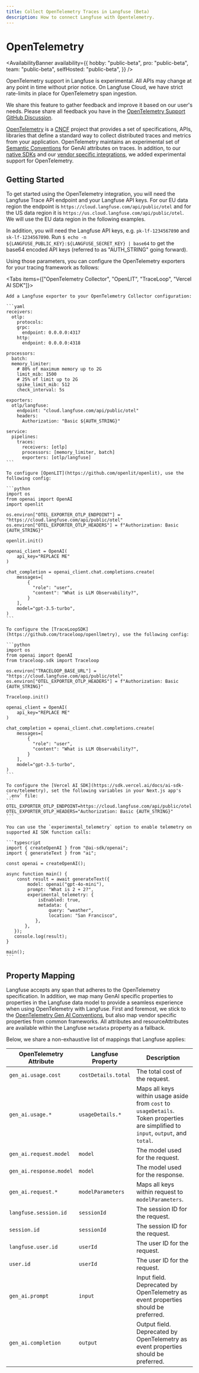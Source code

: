 ```yaml
---
title: Collect OpenTelemetry Traces in Langfuse (Beta)
description: How to connect Langfuse with Opentelemetry.
---
```


# OpenTelemetry

<AvailabilityBanner
  availability={{
    hobby: "public-beta",
    pro: "public-beta",
    team: "public-beta",
    selfHosted: "public-beta",
  }}
/>

<Callout type="warning">
  OpenTelemetry support in Langfuse is experimental.
  All APIs may change at any point in time without prior notice.
  On Langfuse Cloud, we have strict rate-limits in place for OpenTelemetry span ingestion.

We share this feature to gather feedback and improve it based on our user's needs.
Please share all feedback you have in the [OpenTelemetry Support GitHub Discussion](https://github.com/orgs/langfuse/discussions/2509).

</Callout>

[OpenTelemetry](https://opentelemetry.io/) is a [CNCF](https://www.cncf.io/) project that provides a set of specifications, APIs, libraries that define a standard way to collect distributed traces and metrics from your application.
OpenTelemetry maintains an experimental set of [Semantic Conventions](https://opentelemetry.io/docs/specs/semconv/attributes-registry/gen-ai/) for GenAI attributes on traces.
In addition, to our [native SDKs](/docs/sdk/overview) and our [vendor specific integrations](/docs/integrations/overview), we added experimental support for OpenTelemetry.

## Getting Started

To get started using the OpenTelemetry integration, you will need the Langfuse Trace API endpoint and your Langfuse API keys.
For our EU data region the endpoint is `https://cloud.langfuse.com/api/public/otel` and for the US data region it is `https://us.cloud.langfuse.com/api/public/otel`.
We will use the EU data region in the following examples.

In addition, you will need the Langfuse API keys, e.g. `pk-lf-1234567890` and `sk-lf-1234567890`.
Run `$ echo -n ${LANGFUSE_PUBLIC_KEY}:${LANGFUSE_SECRET_KEY} | base64` to get the base64 encoded API keys (referred to as "AUTH_STRING" going forward).

Using those parameters, you can configure the OpenTelemetry exporters for your tracing framework as follows:

<Tabs items={["OpenTelemetry Collector", "OpenLIT", "TraceLoop", "Vercel AI SDK"]}>
  <Tab>

    Add a Langfuse exporter to your OpenTelemetry Collector configuration:

    ```yaml
    receivers:
      otlp:
        protocols:
        grpc:
          endpoint: 0.0.0.0:4317
        http:
          endpoint: 0.0.0.0:4318

    processors:
      batch:
      memory_limiter:
        # 80% of maximum memory up to 2G
        limit_mib: 1500
        # 25% of limit up to 2G
        spike_limit_mib: 512
        check_interval: 5s

    exporters:
      otlp/langfuse:
        endpoint: "cloud.langfuse.com/api/public/otel"
        headers:
          Authorization: "Basic ${AUTH_STRING}"

    service:
      pipelines:
        traces:
          receivers: [otlp]
          processors: [memory_limiter, batch]
          exporters: [otlp/langfuse]
    ```

  </Tab>
  <Tab>

    To configure [OpenLIT](https://github.com/openlit/openlit), use the following config:

    ```python
    import os
    from openai import OpenAI
    import openlit

    os.environ["OTEL_EXPORTER_OTLP_ENDPOINT"] = "https://cloud.langfuse.com/api/public/otel"
    os.environ["OTEL_EXPORTER_OTLP_HEADERS"] = f"Authorization: Basic {AUTH_STRING}"

    openlit.init()

    openai_client = OpenAI(
        api_key="REPLACE ME"
    )

    chat_completion = openai_client.chat.completions.create(
        messages=[
            {
              "role": "user",
              "content": "What is LLM Observability?",
            }
        ],
        model="gpt-3.5-turbo",
    )
    ```

  </Tab>
  <Tab>

    To configure the [TraceLoopSDK](https://github.com/traceloop/openllmetry), use the following config:

    ```python
    import os
    from openai import OpenAI
    from traceloop.sdk import Traceloop

    os.environ["TRACELOOP_BASE_URL"] = "https://cloud.langfuse.com/api/public/otel"
    os.environ["OTEL_EXPORTER_OTLP_HEADERS"] = f"Authorization: Basic {AUTH_STRING}"

    Traceloop.init()

    openai_client = OpenAI(
        api_key="REPLACE ME"
    )

    chat_completion = openai_client.chat.completions.create(
        messages=[
            {
              "role": "user",
              "content": "What is LLM Observability?",
            }
        ],
        model="gpt-3.5-turbo",
    )
    ```

  </Tab>
  <Tab>

    To configure the [Vercel AI SDK](https://sdk.vercel.ai/docs/ai-sdk-core/telemetry), set the following variables in your Next.js app's `.env` file:
    ```
    OTEL_EXPORTER_OTLP_ENDPOINT=https://cloud.langfuse.com/api/public/otel
    OTEL_EXPORTER_OTLP_HEADERS="Authorization: Basic {AUTH_STRING}"
    ```

    You can use the `experimental_telemetry` option to enable telemetry on supported AI SDK function calls:

    ```typescript
    import { createOpenAI } from "@ai-sdk/openai";
    import { generateText } from "ai";

    const openai = createOpenAI();

    async function main() {
        const result = await generateText({
            model: openai("gpt-4o-mini"),
            prompt: "What is 2 + 2?",
            experimental_telemetry: {
                isEnabled: true,
                metadata: {
                    query: "weather",
                    location: "San Francisco",
               },
           },
       });
       console.log(result);
    }

    main();
    ```

  </Tab>
</Tabs>

## Property Mapping

Langfuse accepts any span that adheres to the OpenTelemetry specification.
In addition, we map many GenAI specific properties to properties in the Langfuse data model to provide a seamless experience when using OpenTelemetry with Langfuse.
First and foremost, we stick to the [OpenTelemetry Gen AI Conventions](https://opentelemetry.io/docs/specs/semconv/attributes-registry/gen-ai/), but also map vendor specific properties from common frameworks.
All attributes and resourceAttributes are available within the Langfuse `metadata` property as a fallback.

Below, we share a non-exhaustive list of mappings that Langfuse applies:

| OpenTelemetry Attribute | Langfuse Property   | Description                                                                                                                        |
| ----------------------- | ------------------- | ---------------------------------------------------------------------------------------------------------------------------------- |
| `gen_ai.usage.cost`     | `costDetails.total` | The total cost of the request.                                                                                                     |
| `gen_ai.usage.*`        | `usageDetails.*`    | Maps all keys within usage aside from `cost` to `usageDetails`. Token properties are simplified to `input`, `output`, and `total`. |
| `gen_ai.request.model`  | `model`             | The model used for the request.                                                                                                    |
| `gen_ai.response.model` | `model`             | The model used for the response.                                                                                                   |
| `gen_ai.request.*`      | `modelParameters`   | Maps all keys within request to `modelParameters`.                                                                                 |
| `langfuse.session.id`   | `sessionId`         | The session ID for the request.                                                                                                    |
| `session.id`            | `sessionId`         | The session ID for the request.                                                                                                    |
| `langfuse.user.id`      | `userId`            | The user ID for the request.                                                                                                       |
| `user.id`               | `userId`            | The user ID for the request.                                                                                                       |
| `gen_ai.prompt`         | `input`             | Input field. Deprecated by OpenTelemetry as event properties should be preferred.                                                  |
| `gen_ai.completion`     | `output`            | Output field. Deprecated by OpenTelemetry as event properties should be preferred.                                                 |

